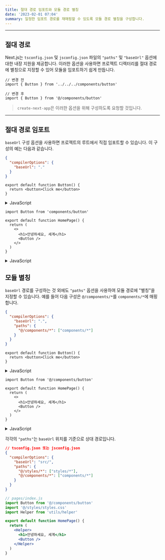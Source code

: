```yaml
---
title: 절대 경로 임포트와 모듈 경로 별칭
date: '2023-02-01 07:04'
summary: 일정한 임포트 경로를 재매핑할 수 있도록 모듈 경로 별칭을 구성합니다.
---
```

<TOCInline toc={props.toc} asDisclosure />

---

## 절대 경로


Next.js는 `tsconfig.json` 및 `jsconfig.json` 파일의 `"paths"` 및 `"baseUrl"` 옵션에 대한 내장 지원을 제공합니다.
이러한 옵션을 사용하면 프로젝트 디렉터리를 절대 경로에 별칭으로 지정할 수 있어 모듈을 임포트하기 쉽게 만듭니다.


```tsx
// 변경 전
import { Button } from '../../../components/button'

// 변경 후
import { Button } from '@/components/button'
```

> `create-next-app`은 이러한 옵션을 위해 구성하도록 요청할 것입니다.

---

## 절대 경로 임포트

`baseUrl` 구성 옵션을 사용하면 프로젝트의 루트에서 직접 임포트할 수 있습니다.
이 구성의 예는 다음과 같습니다.

```json:tsconfig.json 또는 jsconfig.json
{
  "compilerOptions": {
    "baseUrl": "."
  }
}
```

```tsx:components/button.tsx
export default function Button() {
  return <button>Click me</button>
}
```

<details>
    <summary>JavaScript</summary>

```jsx:components/button.js
export default function Button() {
  return <button>Click me</button>
}
```
</details>
<p />

```tsx:app/page.tsx
import Button from 'components/button'

export default function HomePage() {
  return (
    <>
      <h1>안녕하세요, 세계</h1>
      <Button />
    </>
  )
}
```

<details>
    <summary>JavaScript</summary>

```jsx:app/page.js
import Button from 'components/button'

export default function HomePage() {
  return (
    <>
      <h1>안녕하세요, 세계</h1>
      <Button />
    </>
  )
}
```
</details>


## 모듈 별칭

`baseUrl` 경로를 구성하는 것 외에도 `"paths"` 옵션을 사용하여 모듈 경로에 "별칭"을 지정할 수 있습니다.
예를 들어 다음 구성은 `@/components/*`를 `components/*`에 매핑합니다.

```json:tsconfig.json 또는 jsconfig.json
{
  "compilerOptions": {
    "baseUrl": ".",
    "paths": {
      "@/components/*": ["components/*"]
    }
  }
}
```

```tsx:components/button.tsx
export default function Button() {
  return <button>Click me</button>
}
```

<details>
    <summary>JavaScript</summary>

```jsx:components/button.js
export default function Button() {
  return <button>Click me</button>
}
```
</details>
<p />

```tsx:app/page.tsx
import Button from '@/components/button'

export default function HomePage() {
  return (
    <>
      <h1>안녕하세요, 세계</h1>
      <Button />
    </>
  )
}
```

<details>
    <summary>JavaScript</summary>

```jsx:app/page.js
import Button from '@/components/button'

export default function HomePage() {
  return (
    <>
      <h1>안녕하세요, 세계</h1>
      <Button />
    </>
  )
}
```
</details>

각각의 `"paths"`는 `baseUrl` 위치를 기준으로 상대 경로입니다.

```json
// tsconfig.json 또는 jsconfig.json
{
  "compilerOptions": {
    "baseUrl": "src/",
    "paths": {
      "@/styles/*": ["styles/*"],
      "@/components/*": ["components/*"]
    }
  }
}
```

```jsx
// pages/index.js
import Button from '@/components/button'
import '@/styles/styles.css'
import Helper from 'utils/helper'

export default function HomePage() {
  return (
    <Helper>
      <h1>안녕하세요, 세계</h1>
      <Button />
    </Helper>
  )
}
```